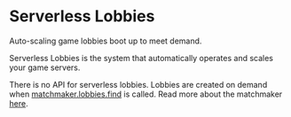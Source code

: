 # Serverless Lobbies

<Summary>Auto-scaling game lobbies boot up to meet demand.</Summary>

Serverless Lobbies is the system that automatically operates and scales your game servers.

There is no API for serverless lobbies. Lobbies are created on demand when [matchmaker.lobbies.find](/matchmaker/api/post-lobbies/find) is called. Read more about the matchmaker [here](/matchmaker/introduction).

<CardGroup>
  <Card
    title='Rivet Game Guard'
    icon='shield-halved'
    iconType='duotone'
    href='/serverless-lobbies/concepts/game-guard'
  />
  <Card
    title='Supported protocols'
    icon='plug'
    iconType='duotone'
    href='/serverless-lobbies/concepts/protocols'
  />
  <Card
    title='Available regions'
    icon='globe'
    iconType='duotone'
    href='/serverless-lobbies/concepts/available-regions'
  />
  <Card
    title='Available tiers'
    icon='server'
    iconType='duotone'
    href='/serverless-lobbies/concepts/available-tiers'
  />
</CardGroup>
